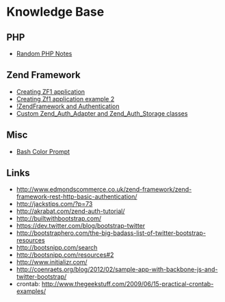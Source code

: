 = Knowledge Base =

== PHP ==
* [[PphNotes|Random PHP Notes]]


== Zend Framework ==

* [http://goo.gl/YAiUm Creating ZF1 application]
* [http://goo.gl/7bYac Creating Zf1 application example 2]
* [http://goo.gl/nN4vO !ZendFramework and Authentication]
* [http://bit.ly/V3Sx1s Custom Zend_Auth_Adapter and Zend_Auth_Storage classes]

== Misc ==
* [https://wiki.archlinux.org/index.php/Color_Bash_Prompt Bash Color Prompt]

== Links ==
* http://www.edmondscommerce.co.uk/zend-framework/zend-framework-rest-http-basic-authentication/ 
* http://jackstips.com/?p=73 
* http://akrabat.com/zend-auth-tutorial/ 
* http://builtwithbootstrap.com/ 
* https://dev.twitter.com/blog/bootstrap-twitter 
* http://bootstraphero.com/the-big-badass-list-of-twitter-bootstrap-resources 
* http://bootsnipp.com/search 
* http://bootsnipp.com/resources#2 
* http://www.initializr.com/ 
* http://coenraets.org/blog/2012/02/sample-app-with-backbone-js-and-twitter-bootstrap/ 
* crontab: http://www.thegeekstuff.com/2009/06/15-practical-crontab-examples/ 
